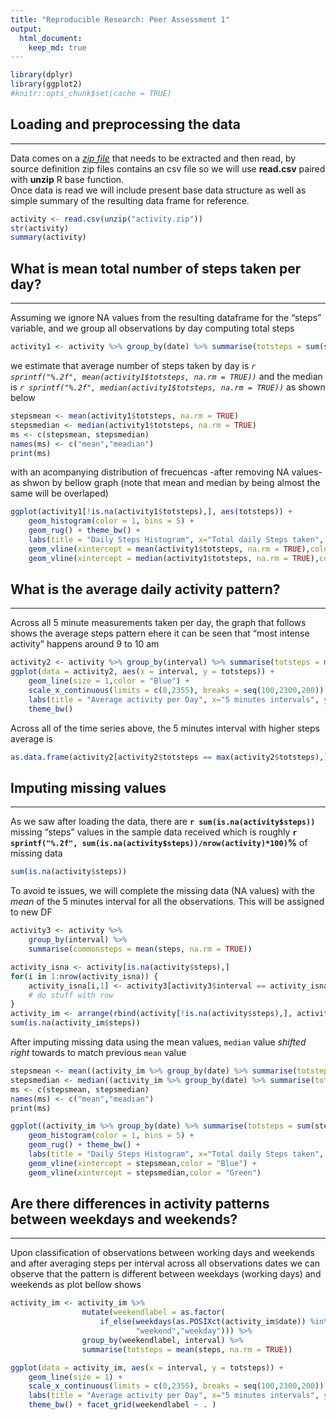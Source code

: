 ```yaml
---
title: "Reproducible Research: Peer Assessment 1"
output: 
  html_document:
    keep_md: true
---
```


```r
library(dplyr)
library(ggplot2)
#knitr::opts_chunk$set(cache = TRUE)
```

## Loading and preprocessing the data
***
Data comes on a [*zip file*](https://d396qusza40orc.cloudfront.net/repdata%2Fdata%2Factivity.zip) that needs to be extracted and then read, by source definition zip files contains an csv file so we will use **read.csv** paired with **unzip** R base function.  
Once data is read we will include present base data structure as well as simple summary of the resulting data frame for reference.
```r
activity <- read.csv(unzip("activity.zip"))
str(activity)
summary(activity)
```

## What is mean total number of steps taken per day?
***
Assuming we ignore NA values from the resulting dataframe for the "steps" variable, and we group all observations by day computing total steps   
```r
activity1 <- activity %>% group_by(date) %>% summarise(totsteps = sum(steps))
```
we estimate that average number of steps taken by day is *`r sprintf("%.2f", mean(activity1$totsteps, na.rm = TRUE))`* and the median is *`r sprintf("%.2f", median(activity1$totsteps, na.rm = TRUE))`* as shown below 
```r
stepsmean <- mean(activity1$totsteps, na.rm = TRUE)
stepsmedian <- median(activity1$totsteps, na.rm = TRUE)
ms <- c(stepsmean, stepsmedian)
names(ms) <- c("mean","meadian")
print(ms)
```
with an acompanying distribution of frecuencas -after removing NA values- as shwon by bellow graph (note that mean and median by being almost the same will be overlaped) 
```r
ggplot(activity1[!is.na(activity1$totsteps),], aes(totsteps)) + 
    geom_histogram(color = 1, bins = 5) + 
    geom_rug() + theme_bw() + 
    labs(title = "Daily Steps Histogram", x="Total daily Steps taken", y="Frequency") + 
    geom_vline(xintercept = mean(activity1$totsteps, na.rm = TRUE),color = "Blue") + 
    geom_vline(xintercept = median(activity1$totsteps, na.rm = TRUE),color = "Green")  
```

## What is the average daily activity pattern?
***
Across all 5 minute measurements taken per day, the graph that follows shows the average steps pattern ehere it can be seen that "most intense activity" happens around 9 to 10 am  
```r
activity2 <- activity %>% group_by(interval) %>% summarise(totsteps = mean(steps, na.rm = TRUE))
ggplot(data = activity2, aes(x = interval, y = totsteps)) +
    geom_line(size = 1,color = "Blue") + 
    scale_x_continuous(limits = c(0,2355), breaks = seq(100,2300,200))  +
    labs(title = "Average activity per Day", x="5 minutes intervals", y="Average Steps Taken") + 
    theme_bw()
```
Across all of the time series above, the 5 minutes interval with higher steps average is  
```r
as.data.frame(activity2[activity2$totsteps == max(activity2$totsteps),])
```

## Imputing missing values
***
As we saw after loading the data, there are **`r sum(is.na(activity$steps))`** missing "steps" values in the sample data received which is roughly **`r sprintf("%.2f", sum(is.na(activity$steps))/nrow(activity)*100)`%** of missing data  
```r
sum(is.na(activity$steps))
```

To avoid te issues, we will complete the missing data (NA values) with the *mean* of the 5 minutes interval for all the observations. This will be assigned to new DF  

```r
activity3 <- activity %>% 
    group_by(interval) %>% 
    summarise(commonsteps = mean(steps, na.rm = TRUE))

activity_isna <- activity[is.na(activity$steps),]
for(i in 1:nrow(activity_isna)) {
    activity_isna[i,1] <- activity3[activity3$interval == activity_isna[i,3],2]
    # do stuff with row
}
activity_im <- arrange(rbind(activity[!is.na(activity$steps),], activity_isna), date, interval)
sum(is.na(activity_im$steps))
```

After imputing missing data using the mean values, `median` value *shifted right* towards to match previous `mean` value  
```r
stepsmean <- mean((activity_im %>% group_by(date) %>% summarise(totsteps = sum(steps)))$totsteps)
stepsmedian <- median((activity_im %>% group_by(date) %>% summarise(totsteps = sum(steps)))$totsteps)
ms <- c(stepsmean, stepsmedian)
names(ms) <- c("mean","meadian")
print(ms)

ggplot((activity_im %>% group_by(date) %>% summarise(totsteps = sum(steps))), aes(totsteps)) + 
    geom_histogram(color = 1, bins = 5) + 
    geom_rug() + theme_bw() + 
    labs(title = "Daily Steps Histogram", x="Total daily Steps taken", y="Frequency") + 
    geom_vline(xintercept = stepsmean,color = "Blue") + 
    geom_vline(xintercept = stepsmedian,color = "Green")  
```

## Are there differences in activity patterns between weekdays and weekends?
***

Upon classification of observations between working days and weekends and after averaging steps per interval across all observations dates we can observe that the pattern is different between weekdays (working days) and weekends as plot bellow shows   
```r
activity_im <- activity_im %>% 
                mutate(weekendlabel = as.factor(
                    if_else(weekdays(as.POSIXct(activity_im$date)) %in% c("Saturday","Sunday"),
                            "weekend","weekday"))) %>% 
                group_by(weekendlabel, interval) %>% 
                summarise(totsteps = mean(steps, na.rm = TRUE))

ggplot(data = activity_im, aes(x = interval, y = totsteps)) +
    geom_line(size = 1) + 
    scale_x_continuous(limits = c(0,2355), breaks = seq(100,2300,200))  +
    labs(title = "Average activity per Day", x="5 minutes intervals", y="Average Steps Taken") + 
    theme_bw() + facet_grid(weekendlabel ~ . )

```


